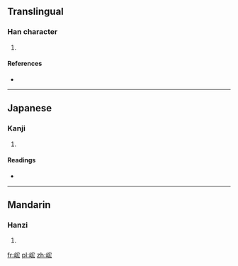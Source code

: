 ==Translingual==

===Han character===
{{Han char|rn=46|rad=山|as=07|sn=10|four=|canj=山十大戈 (UJKI)|ids=⿰[[山]][[宏]]}}

# {{defn|Han|sort=山07}}

====References====
* {{Han ref|kx=0312.030|dkj=08107|dj=0612.100|hdz=10776.050|uh=5CF5|ud=23797}}

----

==Japanese==

===Kanji===
{{ja-kanji|grade=|rs=山07}}

# {{defn|lang=ja|sort=山07}}

====Readings====
* {{ja-readings|on=[[こう]] (kō)|kun=}}

----

==Mandarin==

===Hanzi===
{{cmn-hanzi|pin=[[hóng]] ([[hong2]])|wg=hung<sup>2</sup>}}

# {{defn|lang=cmn|sort=山07}}

[[fr:峵]]
[[pl:峵]]
[[zh:峵]]
